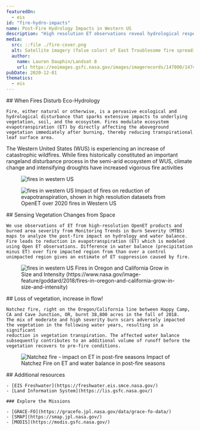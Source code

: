 ```yaml
---
featuredOn:
  - eis
id: "fire-hydro-impacts"
name: Post-Fire Hydrology Impacts in Western US
description: "High resolution ET observations reveal hydrological response in Westen US"
media:
  src: ::file ./fire-cover.png
  alt: Satellite imagery (false color) of East Troublesome fire spreading to the Rockies
  author:
    name: Lauren Dauphin/Landsat 8
    url: https://eoimages.gsfc.nasa.gov/images/imagerecords/147000/147452/coloradofire752_oli_2020296_lrg.jpg
pubDate: 2020-12-01
thematics:
  - eis
---
```


<Block>
  <Prose>
    ## When Fires Disturb Eco-Hydrology

    Fire, either natural or otherwise, is a pervasive ecological and hydrological disturbance that sparks extensive impacts to underlying vegetation, soil, and the ecosystem. Fires modulate ecosystem evapotranspiration (ET) by directly affecting the aboveground vegetation immediately after burning, thereby reducing transpirational leaf surface area.
  </Prose>
</Block>

<Block>
  <Prose>
    The Western United States (WUS) is experiencing an increase of catastrophic wildfires. While fires historically constituted an important rangeland disturbance process in the semi-arid ecosystem of WUS, climate change and intensifying droughts have increased vigorous fire activities 
  </Prose>
  <Figure>
    <Image
      src={new URL("./wus_burns.png", import.meta.url).href}
      alt="fires in western US"
    />
    <Caption
      attrAuthor="NASA EIS Freshwater"
      attrUrl="https://freshwater.eis.smce.nasa.gov/"
    />
  </Figure>
</Block>

<Block>
  <Figure>
    <Image
      src={new URL("./et_suppression.png", import.meta.url).href}
      alt="fires in western US"
    />
    <Caption
      attrAuthor='NASA'
      attrUrl='https://nasa.gov/'
    >
      Impact of fires on reduction of evapotranspiration, shown in high resolution datasets from OpenET over 2020 fires in Western US
    </Caption>
  </Figure>

  <Prose>
    ## Sensing Vegetation Changes from Space

    We use observations of ET from high-resolution OpenET products and burned area severity from Monitoring Trends in Burn Severity (MTBS) maps to analyze the post-fire impact on hydrology and water balance.
    Fire leads to reduction in evapotranspiration (ET) which is modeled using Open ET observations. Difference in water balance (precipitation minus ET) over fire impacted region from than over a control unimpacted region gives an estimate of ET suppression caused by fire.
  </Prose>

</Block>

<Block type="full">
  <Figure>
    <Image
      src={new URL("./ca-fires.jpeg", import.meta.url).href}
      alt="fires in western US"
    />
    <Caption
      attrAuthor='NASA'
      attrUrl='https://nasa.gov/'
    >
      Fires in Oregon and California Grow in Size and Intensity (https://www.nasa.gov/image-feature/goddard/2018/fires-in-oregon-and-california-grow-in-size-and-intensity)
    </Caption>
  </Figure>
</Block>

<Block>
  <Prose>
    ## Loss of vegetation, increase in flow!

    Natchez fire, right on the Oregon/California line between Happy Camp, CA and Cave Junction, OR, burnt 38,800 acres in the fall of 2018.
    The mix of moderate and high severity burn scars adversely impacted the vegetation in the following water years, resulting in a significant
    reduction in vegetation transpiration. The affected water balance subsequently contributes to an additional volume of runoff before the vegetation recovers to pre-fire conditions.
  </Prose>
</Block>

<Block type="full">
  <Figure>
    <Image
      src={new URL("./natchez-et.png", import.meta.url).href}
      alt="Natchez fire - impact on ET in post-fire seasons"
    />
    <Caption
      attrAuthor='NASA'
      attrUrl='https://nasa.gov/'
    >
      Impact of Natchez Fire on ET and water balance in post-fire seasons
    </Caption>
  </Figure>
</Block>

<Block>
  <Prose>
    ## Additional resources

    - [EIS Freshwater](https://freshwater.eis.smce.nasa.gov/)
    - [Land Information System](https://lis.gsfc.nasa.gov/)

    ### Explore the Missions

    - [GRACE-FO](https://gracefo.jpl.nasa.gov/data/grace-fo-data/)
    - [SMAP](https://smap.jpl.nasa.gov/)
    - [MODIS](https://modis.gsfc.nasa.gov/)
  </Prose>
</Block>
